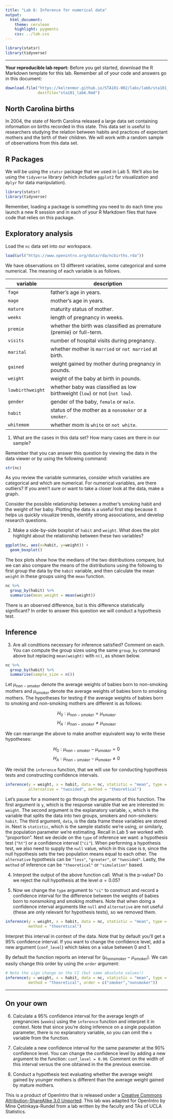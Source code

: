 ```yaml
---
title: "Lab 6: Inference for numerical data"
output:
  html_document:
    theme: cerulean
    highlight: pygments
    css: ../lab.css
---
```


```r
library(statsr)
library(tidyverse)
```

* * *

<div id="template">
**Your reproducible lab report:** Before you get started, download the R Markdown 
template for this lab. Remember all of your code and answers go in this document:
```r
download.file("https://kelrenmor.github.io/STA101-002/labs/lab6/sta101_lab6.Rmd",
              destfile="sta101_lab6.Rmd")
```
</div>

## North Carolina births

In 2004, the state of North Carolina released a large data set containing 
information on births recorded in this state. This data set is useful to 
researchers studying the relation between habits and practices of expectant 
mothers and the birth of their children. We will work with a random sample of 
observations from this data set.

## R Packages

We will be using the `statsr` package that we used in Lab 5. We'll also be using the `tidyverse` library (which includes `ggplot2` for visualization and `dplyr` for data manipulation).

```r
library(statsr)
library(tidyverse)
```

Remember, loading a package is something you need to do each
time you launch a new R session and in each of your R Markdown files that 
have code that relies on this package.

## Exploratory analysis

Load the `nc` data set into our workspace.

```r
load(url("https://www.openintro.org/data/rda/ncbirths.rda"))
```

We have observations on 13 different variables, some categorical and some 
numerical. The meaning of each variable is as follows.

variable         | description
---------------- | ---------------------------------------------
`fage`           | father's age in years.
`mage`           | mother's age in years.
`mature`         | maturity status of mother.
`weeks`          | length of pregnancy in weeks.
`premie`         | whether the birth was classified as premature (premie) or full-term.
`visits`         | number of hospital visits during pregnancy.
`marital`        | whether mother is `married` or `not married` at birth.
`gained`         | weight gained by mother during pregnancy in pounds.
`weight`         | weight of the baby at birth in pounds.
`lowbirthweight` | whether baby was classified as low birthweight (`low`) or not (`not low`).
`gender`         | gender of the baby, `female` or `male`.
`habit`          | status of the mother as a `nonsmoker` or a `smoker`.
`whitemom`       | whether mom is `white` or `not white`.

1.  What are the cases in this data set? How many cases are there in our sample?

Remember that you can answer this question by viewing the data in the data viewer or
by using the following command:

```r
str(nc)
```

As you review the variable summaries, consider which variables are categorical 
and which are numerical. For numerical variables, are there outliers? If you 
aren't sure or want to take a closer look at the data, make a graph.

Consider the possible relationship between a mother's smoking habit and the 
weight of her baby. Plotting the data is a useful first step because it helps 
us quickly visualize trends, identify strong associations, and develop research
questions.

2.  Make a side-by-side boxplot of `habit` and `weight`. What does the plot 
highlight about the relationship between these two variables?

```r
ggplot(nc, aes(x=habit, y=weight)) + 
  geom_boxplot()
```

The box plots show how the medians of the two distributions compare, but we can
also compare the means of the distributions using the following to 
first group the data by the `habit` variable, and then calculate the mean
`weight` in these groups using the `mean` function.

```r
nc %>%
  group_by(habit) %>%
  summarise(mean_weight = mean(weight))
```

There is an observed difference, but is this difference statistically 
significant? In order to answer this question we will conduct a hypothesis test.

## Inference

3.  Are all conditions necessary for inference satisfied? Comment on each. You can 
compute the group sizes using the same `group_by` command above but replacing `mean(weight)` 
with `n()`, as shown below.

```r
nc %>%
  group_by(habit) %>%
  summarise(sample_size = n())
```

Let $\mu_{non-smoker}$ denote the average weights of babies born to 
non-smoking mothers and $\mu_{smoker}$ denote the average weights of babies born to 
smoking mothers. The hypotheses for testing if the average weights of babies born to 
smoking and non-smoking mothers are different is as follows:

$$H_0: \mu_{non-smoker} = \mu_{smoker}$$
$$H_A: \mu_{non-smoker} \neq \mu_{smoker}$$

We can rearrange the above to make another equivalent way to write these hypotheses:

$$H_0: \mu_{non-smoker} - \mu_{smoker} = 0$$
$$H_A: \mu_{non-smoker} - \mu_{smoker} \neq 0$$

We revisit the `inference` function, that we will use for conducting
hypothesis tests and constructing confidence intervals. 

```r
inference(y = weight, x = habit, data = nc, statistic = "mean", type = "ht", null = 0, 
          alternative = "twosided", method = "theoretical")
```

Let's pause for a moment to go through the arguments of this function. 
The first argument is `y`, which is the response variable that we are 
interested in: `weight`. The second argument is the explanatory variable, 
`x`, which is the variable that splits the data into two groups, smokers and 
non-smokers: `habit`. The third argument, `data`, is the data frame these
variables are stored in. Next is `statistic`, which is the sample statistic
we're using, or similarly, the population parameter we're estimating. Recall in Lab 5
we worked with "proportion". Next we decide on the `type` of inference 
we want: a hypothesis test (`"ht"`) or a confidence interval (`"ci"`). When performing a 
hypothesis test, we also need to supply the `null` value, which in this case is `0`, 
since the null hypothesis sets the two population means equal to each other. 
The `alternative` hypothesis can be `"less"`, `"greater"`, or `"twosided"`. 
Lastly, the `method` of inference can be `"theoretical"` or `"simulation"` based.

4.  Interpret the output of the above function call. What is the p-value? 
Do we reject the null hypothesis at the level $\alpha=0.05$?

5.  Now we change the `type` argument to `"ci"` to construct and record a confidence 
interval for the difference between the weights of babies born to nonsmoking and 
smoking mothers. Note that when doing a confidence interval arguments like
`null` and `alternative` are not useful (these are only relevant for hypothesis tests), 
so we removed them.

```r
inference(y = weight, x = habit, data = nc, statistic = "mean", type = "ci", 
          method = "theoretical")
```

Interpret this interval in context of the data. Note that by 
default you'll get a 95% confidence interval. If you want to change the
confidence level, add a new argument (`conf_level`) which takes on a value
between 0 and 1.

By default the function reports an interval for ($\mu_{nonsmoker} - \mu_{smoker}$). 
We can easily change this order by using the `order` argument:

```r
# Note the sign change on the CI (but same absolute values!)
inference(y = weight, x = habit, data = nc, statistic = "mean", type = "ci", 
          method = "theoretical", order = c("smoker","nonsmoker"))
```

* * *

## On your own

6. Calculate a 95% confidence interval for the average length of pregnancies 
(`weeks`) using the `inference` function and interpret it in context. 
Note that since you're doing inference  on a single population parameter, 
there is no explanatory variable, so you can 
omit the `x` variable from the function.

7. Calculate a new confidence interval for the same parameter at the 90% 
confidence level. You can change the confidence level by adding a new argument 
to the function: `conf_level = 0.90`. Comment on the width of this interval versus 
the one obtained in the the previous exercise.

8. Conduct a hypothesis test evaluating whether the average weight gained by 
younger mothers is different than the average weight gained by mature mothers.



<div id="license">
This is a product of OpenIntro that is released under a [Creative Commons 
Attribution-ShareAlike 3.0 Unported](http://creativecommons.org/licenses/by-sa/3.0).
This lab was adapted for OpenIntro by Mine &Ccedil;etinkaya-Rundel from a lab 
written by the faculty and TAs of UCLA Statistics.
</div>